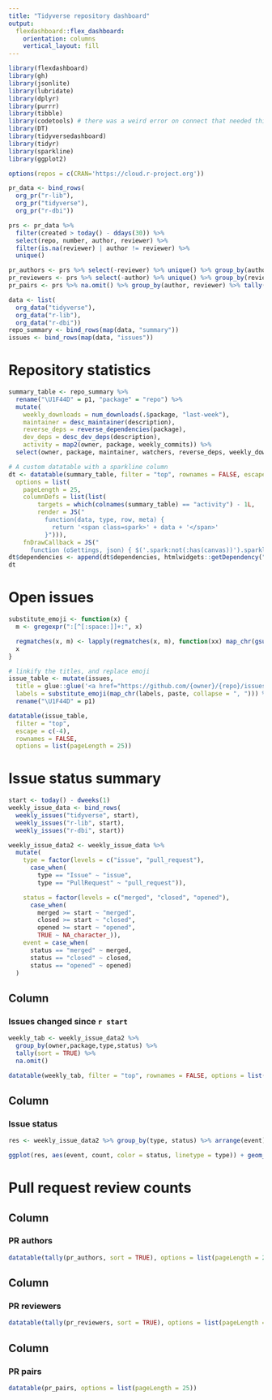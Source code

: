 ```yaml
---
title: "Tidyverse repository dashboard"
output:
  flexdashboard::flex_dashboard:
    orientation: columns
    vertical_layout: fill
---
```


```r
library(flexdashboard)
library(gh)
library(jsonlite)
library(lubridate)
library(dplyr)
library(purrr)
library(tibble)
library(codetools) # there was a weird error on connect that needed this
library(DT)
library(tidyversedashboard)
library(tidyr)
library(sparkline)
library(ggplot2)
```

```r
options(repos = c(CRAN='https://cloud.r-project.org'))

pr_data <- bind_rows(
  org_pr("r-lib"),
  org_pr("tidyverse"),
  org_pr("r-dbi"))

prs <- pr_data %>%
  filter(created > today() - ddays(30)) %>%
  select(repo, number, author, reviewer) %>%
  filter(is.na(reviewer) | author != reviewer) %>%
  unique()

pr_authors <- prs %>% select(-reviewer) %>% unique() %>% group_by(author)
pr_reviewers <- prs %>% select(-author) %>% unique() %>% group_by(reviewer)
pr_pairs <- prs %>% na.omit() %>% group_by(author, reviewer) %>% tally(sort = TRUE)
```

```r
data <- list(
  org_data("tidyverse"),
  org_data("r-lib"),
  org_data("r-dbi"))
repo_summary <- bind_rows(map(data, "summary"))
issues <- bind_rows(map(data, "issues"))
```

Repository statistics
=====================================
```r

summary_table <- repo_summary %>%
  rename("\U1F44D" = p1, "package" = "repo") %>%
  mutate(
    weekly_downloads = num_downloads(.$package, "last-week"),
    maintainer = desc_maintainer(description),
    reverse_deps = reverse_dependencies(package),
    dev_deps = desc_dev_deps(description),
    activity = map2(owner, package, weekly_commits)) %>%
  select(owner, package, maintainer, watchers, reverse_deps, weekly_downloads, open_issues, prs, "\U1F44D", everything(), -description)

# A custom datatable with a sparkline column
dt <- datatable(summary_table, filter = "top", rownames = FALSE, escape = FALSE,
  options = list(
    pageLength = 25,
    columnDefs = list(list(
        targets = which(colnames(summary_table) == "activity") - 1L,
        render = JS("
          function(data, type, row, meta) {
            return '<span class=spark>' + data + '</span>'
          }"))),
    fnDrawCallback = JS("
      function (oSettings, json) { $('.spark:not(:has(canvas))').sparkline('html', {width: '100px', lineColor: '#DCAB49', fillColor: '#DBDED3', spotColor: '', minSpotColor: '', maxSpotColor: ''}) }"))))
dt$dependencies <- append(dt$dependencies, htmlwidgets::getDependency("sparkline"))
dt
```

Open issues
=====================================
```r
substitute_emoji <- function(x) {
  m <- gregexpr(":[^[:space:]]+:", x)

  regmatches(x, m) <- lapply(regmatches(x, m), function(xx) map_chr(gsub(":", "", xx), emo::ji))
  x
}

# linkify the titles, and replace emoji
issue_table <- mutate(issues,
  title = glue::glue('<a href="https://github.com/{owner}/{repo}/issues/{issue}">{title}</a>'),
  labels = substitute_emoji(map_chr(labels, paste, collapse = ", "))) %>%
  rename("\U1F44D" = p1)

datatable(issue_table,
  filter = "top",
  escape = c(-4),
  rownames = FALSE,
  options = list(pageLength = 25))
```

Issue status summary
=====================================
```r
start <- today() - dweeks(1)
weekly_issue_data <- bind_rows(
  weekly_issues("tidyverse", start),
  weekly_issues("r-lib", start),
  weekly_issues("r-dbi", start))

weekly_issue_data2 <- weekly_issue_data %>% 
  mutate(
    type = factor(levels = c("issue", "pull_request"),
      case_when(
        type == "Issue" ~ "issue",
        type == "PullRequest" ~ "pull_request")),

    status = factor(levels = c("merged", "closed", "opened"),
      case_when(
        merged >= start ~ "merged",
        closed >= start ~ "closed",
        opened >= start ~ "opened",
        TRUE ~ NA_character_)),
    event = case_when(
      status == "merged" ~ merged,
      status == "closed" ~ closed,
      status == "opened" ~ opened)
  )
```

Column
-------------------------------------

### Issues changed since `r start`

```r
weekly_tab <- weekly_issue_data2 %>%
  group_by(owner,package,type,status) %>%
  tally(sort = TRUE) %>%
  na.omit()

datatable(weekly_tab, filter = "top", rownames = FALSE, options = list(pageLength = 25))
```

Column
-------------------------------------

### Issue status

```r
res <- weekly_issue_data2 %>% group_by(type, status) %>% arrange(event) %>% mutate(count = seq_along(number)) %>% select(event, count, status, type) %>% na.omit()

ggplot(res, aes(event, count, color = status, linetype = type)) + geom_line()
```

Pull request review counts
=====================================

Column
-------------------------------------
### PR authors
```r
datatable(tally(pr_authors, sort = TRUE), options = list(pageLength = 25))
```

Column
-------------------------------------
### PR reviewers
```r
datatable(tally(pr_reviewers, sort = TRUE), options = list(pageLength = 25))
```

Column
-------------------------------------
### PR pairs
```r
datatable(pr_pairs, options = list(pageLength = 25))
```
